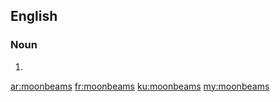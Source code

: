 ==English==

===Noun===
{{head|en|plural}}

# {{plural of|moonbeam|lang=en}}

[[ar:moonbeams]]
[[fr:moonbeams]]
[[ku:moonbeams]]
[[my:moonbeams]]